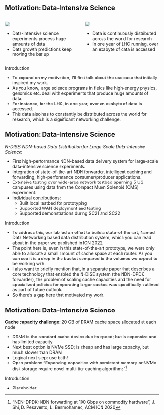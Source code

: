 ## Motivation: Data-Intensive Science {.smaller}

::: columns
::: {.column width="50%"}
![](images/data_plot.svg)

-  Data-intensive science experiments process huge amounts of data
-  Data growth predictions keep moving the bar up

:::
::: {.column width="50%"}
![](images/lhcopen_data.svg)

-  Data is continuously distributed across the world for research
-  In one year of LHC running, over an exabyte of data is accessed

:::
:::

::: {.footer}
Introduction
:::

::: {.notes}
- To expand on my motivation, I'll first talk about the use case that initially inspired my work.
- As you know, large science programs in fields like high-energy physics, genomics etc. deal with experiments that produce huge amounts of data.
- For instance, for the LHC, in one year, over an exabyte of data is accessed.
- This data also has to constantly be distributed across the world for research, which is a significant networking challenge.
:::

## Motivation: Data-Intensive Science {.smaller}

*N-DISE: NDN-based Data Distribution for Large-Scale Data-Intensive Science*:

::: {.incremental}
-   First high-performance NDN-based data delivery system for large-scale data-intensive science experiments.
-   Integration of state-of-the-art NDN forwarder, intelligent caching and forwarding, high-performance consumer/producer applications.
-   Extensive testing over wide-area network testbed spanning 5 US campuses using data from the Compact Muon Solenoid (CMS) experiment.
-   Individual contributions:
    - Built local testbed for prototyping
    - Supported WAN deployment and testing
    - Supported demonstrations during SC21 and SC22
:::

::: {.footer}
Introduction
:::

::: {.notes}
- To address this, our lab led an effort to build a state-of-the-art, Named Data Networking based data distribution system, which you can read about in the paper we published in ICN 2022.
- The point here is, even in this state-of-the-art prototype, we were only able to allocate a small amount of cache space at each router. As you can see it is a drop in the bucket compared to the volumes we expect to be working with.
- I also want to briefly mention that, in a separate paper that describes a core technology that enabled the N-DISE system (the NDN-DPDK forwarder), the problem of scaling cache capacities and the need for specialized policies for operating larger caches was specifically outlined as part of future outlook.
- So there's a gap here that motivated my work.
:::

## Motivation: Data-Intensive Science {.smaller}

**Cache capacity challenge:** 20 GB of DRAM cache space allocated at each node

::: {.incremental}
-   DRAM is the standard cache device due its speed; but is expensive and has limited capacity
-   Next best option is NVMe SSD; is cheap and has large capacity, but much slower than DRAM
-   Logical next step: use both! 
-   Open problem: "Expanding capacities with persistent memory or NVMe disk storage require novel multi-tier caching algorithms"[^ndndpdk]
:::

[^ndndpdk]: "NDN-DPDK: NDN forwarding at 100 Gbps on commodity hardware", J. Shi, D. Pesavento, L. Benmohamed, ACM ICN 2020

::: {.footer}
Introduction
:::

::: {.notes}
- Placeholder.
:::